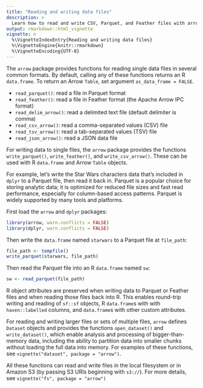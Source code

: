 ```yaml
---
title: "Reading and writing data files"
description: >
  Learn how to read and write CSV, Parquet, and Feather files with arrow 
output: rmarkdown::html_vignette
vignette: >
  %\VignetteIndexEntry{Reading and writing data files}
  %\VignetteEngine{knitr::rmarkdown}
  %\VignetteEncoding{UTF-8}
---
```


The `arrow` package provides functions for reading single data files in
several common formats. By default, calling any of these functions
returns an R `data.frame`. To return an Arrow `Table`, set argument
`as_data_frame = FALSE`.

-   `read_parquet()`: read a file in Parquet format
-   `read_feather()`: read a file in Feather format (the Apache Arrow
    IPC format)
-   `read_delim_arrow()`: read a delimited text file (default delimiter
    is comma)
-   `read_csv_arrow()`: read a comma-separated values (CSV) file
-   `read_tsv_arrow()`: read a tab-separated values (TSV) file
-   `read_json_arrow()`: read a JSON data file

For writing data to single files, the `arrow` package provides the
functions `write_parquet()`, `write_feather()`, and `write_csv_arrow()`.
These can be used with R `data.frame` and Arrow `Table` objects.

For example, let’s write the Star Wars characters data that’s included
in `dplyr` to a Parquet file, then read it back in. Parquet is a popular
choice for storing analytic data; it is optimized for reduced file sizes
and fast read performance, especially for column-based access patterns.
Parquet is widely supported by many tools and platforms.

First load the `arrow` and `dplyr` packages:

``` r
library(arrow, warn.conflicts = FALSE)
library(dplyr, warn.conflicts = FALSE)
```

Then write the `data.frame` named `starwars` to a Parquet file at
`file_path`:

``` r
file_path <- tempfile()
write_parquet(starwars, file_path)
```

Then read the Parquet file into an R `data.frame` named `sw`:

``` r
sw <- read_parquet(file_path)
```

R object attributes are preserved when writing data to Parquet or
Feather files and when reading those files back into R. This enables
round-trip writing and reading of `sf::sf` objects, R `data.frame`s with
with `haven::labelled` columns, and `data.frame`s with other custom
attributes.

For reading and writing larger files or sets of multiple files, `arrow`
defines `Dataset` objects and provides the functions `open_dataset()`
and `write_dataset()`, which enable analysis and processing of
bigger-than-memory data, including the ability to partition data into
smaller chunks without loading the full data into memory. For examples
of these functions, see `vignette("dataset", package = "arrow")`.

All these functions can read and write files in the local filesystem or
in Amazon S3 (by passing S3 URIs beginning with `s3://`). For more
details, see `vignette("fs", package = "arrow")`
